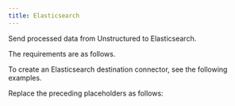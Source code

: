 ```yaml
---
title: Elasticsearch
---
```



<FirstTimeAPIDestinationConnector />

Send processed data from Unstructured to Elasticsearch.

The requirements are as follows.


<ElasticsearchPrerequisites />

To create an Elasticsearch destination connector, see the following examples.


<CodeGroup>
    <ElasticsearchSDK />
    <ElasticsearchAPIRESTCreate />
</CodeGroup>

Replace the preceding placeholders as follows:


<ElasticsearchAPIPlaceholders />

